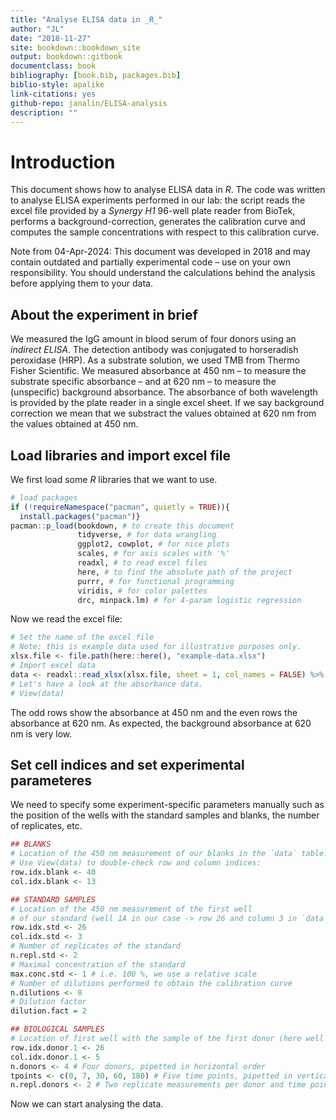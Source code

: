 ```yaml
---
title: "Analyse ELISA data in _R_"
author: "JL"
date: "2018-11-27"
site: bookdown::bookdown_site
output: bookdown::gitbook
documentclass: book
bibliography: [book.bib, packages.bib]
biblio-style: apalike
link-citations: yes
github-repo: janalin/ELISA-analysis
description: ""
---
```


# Introduction {#intro}
This document shows how to analyse ELISA data in _R_. The code was written to analyse ELISA experiments performed in our lab: the script reads the excel file provided by a _Synergy H1_ 96-well plate reader from BioTek, performs a background-correction, generates the calibration curve and computes the sample concentrations with respect to this calibration curve.

Note from 04-Apr-2024: This document was developed in 2018 and may contain outdated and partially experimental code -- use on your own responsibility. You should understand the calculations behind the analysis before applying them to your data.

## About the experiment in brief
We measured the IgG amount in blood serum of four donors using an _indirect ELISA_. The detection antibody was conjugated to horseradish peroxidase (HRP). As a substrate solution, we used TMB from Thermo Fisher Scientific. We measured absorbance at 450 nm -- to measure the substrate specific absorbance -- and at 620 nm -- to measure the (unspecific) background absorbance. The absorbance of both wavelength is provided by the plate reader in a single excel sheet. If we say background correction we mean that we substract the values obtained at 620 nm from the values obtained at 450 nm.

## Load libraries and import excel file
We first load some _R_ libraries that we want to use.
```r
# load packages
if (!requireNamespace("pacman", quietly = TRUE)){
  install.packages("pacman")}
pacman::p_load(bookdown, # to create this document
               tidyverse, # for data wrangling
               ggplot2, cowplot, # for nice plots
               scales, # for axis scales with '%'
               readxl, # to read excel files
               here, # to find the absolute path of the project
               purrr, # for functional programming
               viridis, # for color palettes
               drc, minpack.lm) # for 4-param logistic regression
```

Now we read the excel file:
```r
# Set the name of the excel file
# Note: this is example data used for illustrative purposes only.
xlsx.file <- file.path(here::here(), "example-data.xlsx")
# Import excel data
data <- readxl::read_xlsx(xlsx.file, sheet = 1, col_names = FALSE) %>% as.tibble
# Let's have a look at the absorbance data.
# View(data)
```

The odd rows show the absorbance at 450 nm and the even rows the absorbance at 620 nm. As expected, the background absorbance at 620 nm is very low. 

## Set cell indices and set experimental parameteres
We need to specify some experiment-specific parameters manually such as the position of the wells with the standard samples and blanks, the number of replicates, etc. 
```r
## BLANKS
# Location of the 450 nm measurement of our blanks in the `data` table.
# Use View(data) to double-check row and column indices:
row.idx.blank <- 40
col.idx.blank <- 13

## STANDARD SAMPLES
# Location of the 450 nm measurement of the first well 
# of our standard (well 1A in our case -> row 26 and column 3 in `data` table)
row.idx.std <- 26
col.idx.std <- 3
# Number of replicates of the standard
n.repl.std <- 2
# Maximal concentration of the standard 
max.conc.std <- 1 # i.e. 100 %, we use a relative scale
# Number of dilutions performed to obtain the calibration curve
n.dilutions <- 8
# Dilution factor
dilution.fact = 2

## BIOLOGICAL SAMPLES
# Location of first well with the sample of the first donor (here well 3A)
row.idx.donor.1 <- 26
col.idx.donor.1 <- 5
n.donors <- 4 # Four donors, pipetted in horizontal order
tpoints <- c(0, 7, 30, 60, 180) # Five time points, pipetted in vertical order
n.repl.donors <- 2 # Two replicate measurements per donor and time point
```

Now we can start analysing the data.
